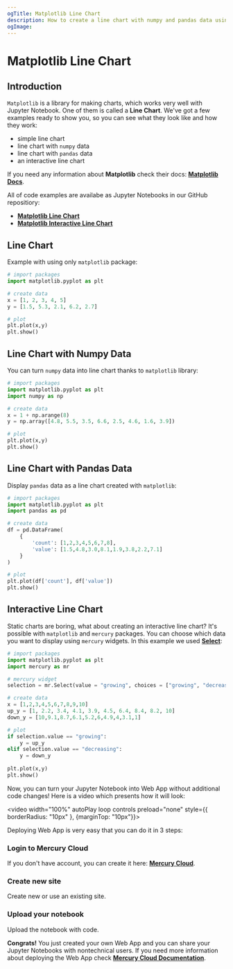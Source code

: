 ```yaml
---
ogTitle: Matplotlib Line Chart 
description: How to create a line chart with numpy and pandas data using the matplotlib (Python package) in Jupyter Notebook.
ogImage:
---
```



# Matplotlib Line Chart

## Introduction 

`Matplotlib` is a library for making charts, which works very well with Jupyter Notebook. One of them is called a **Line Chart**. We've got a few examples ready to show you, so you can see what they look like and how they work: 

- simple line chart 
- line chart with `numpy` data
- line chart with `pandas` data
- an interactive line chart 

If you need any information about **Matplotlib** check their docs: [**Matplotlib Docs**](https://matplotlib.org/stable/index.html).

All of code examples are availabe as Jupyter Notebooks in our GitHub repositiory:

- [**Matplotlib Line Chart**](https://github.com/mljar/mercury-integrations/blob/main/visualizations/matplotlib/matplotlib-line-chart.ipynb)
- [**Matplotlib Interactive Line Chart**](https://github.com/mljar/mercury-integrations/blob/main/visualizations/matplotlib/matplotlib-interactive-line-chart.ipynb)

## Line Chart 

Example with using only `matplotlib` package: 

```python
# import packages 
import matplotlib.pyplot as plt

# create data
x = [1, 2, 3, 4, 5]
y = [1.5, 5.3, 2.1, 6.2, 2.7]

# plot 
plt.plot(x,y)
plt.show()
```

<Screenshot src={simplechartPng} alt="Simple matplotlib line chart." />

## Line Chart with Numpy Data

You can turn `numpy` data into line chart thanks to `matplotlib` library:

```python
# import packages
import matplotlib.pyplot as plt
import numpy as np

# create data 
x = 1 + np.arange(8)
y = np.array([4.8, 5.5, 3.5, 6.6, 2.5, 4.6, 1.6, 3.9])

# plot 
plt.plot(x,y)
plt.show()
```

<Screenshot src={numpychartPng} alt="Matplotlib line chart with numpy data." />

## Line Chart with Pandas Data

Display `pandas` data as a line chart created with `matplotlib`:

```python
# import packages
import matplotlib.pyplot as plt
import pandas as pd

# create data 
df = pd.DataFrame(
    {
        'count': [1,2,3,4,5,6,7,8], 
        'value': [1.5,4.8,3.0,8.1,1.9,3.8,2.2,7.1]
    }
)

# plot 
plt.plot(df['count'], df['value'])
plt.show()
```

<Screenshot src={pandaschartPng} alt="Matplotlib line chart with pandas data." />

## Interactive Line Chart

Static charts are boring, what about creating an interactive line chart? It's possible with `matplotlib` and `mercury` packages. You can choose which data you want to display using `mercury` widgets. In this example we used [**Select**](https://runmercury.com/docs/input-widgets/select/):

```python
# import packages
import matplotlib.pyplot as plt
import mercury as mr
```

```python 
# mercury widget
selection = mr.Select(value = "growing", choices = ["growing", "decreasing"], label = "Which trend?")
```

```python 
# create data 
x = [1,2,3,4,5,6,7,8,9,10]
up_y = [1, 2.2, 3.4, 4.1, 3.9, 4.5, 6.4, 8.4, 8.2, 10]
down_y = [10,9.1,8.7,6.1,5.2,6,4.9,4,3.1,1]

# plot
if selection.value == "growing":
    y = up_y
elif selection.value == "decreasing":
    y = down_y
    
plt.plot(x,y)
plt.show()
```

Now, you can turn your Jupyter Notebook into Web App without additional code changes! Here is a video which presents how it will look:

<video width="100%" autoPlay loop controls preload="none" style={{ borderRadius: "10px" }, {marginTop: "10px"}}>
  <source
    src="/images/integrations/matplotlib/line-chart/matplotlib-mercury.mp4"
    type="video/mp4"
  />
</video>

Deploying Web App is very easy that you can do it in 3 steps:

<div className="steps-container">

### Login to Mercury Cloud

If you don't have account, you can create it here: [**Mercury Cloud**](https://cloud.runmercury.com/register).

### Create new site

Create new or use an existing site. 

### Upload your notebook

Upload the notebook with code.

</div>

**Congrats!** You just created your own Web App and you can share your Jupyter Notebooks with nontechnical users. If you need more information about deploying the Web App check [**Mercury Cloud Documentation**](https://runmercury.com/docs/cloud/).